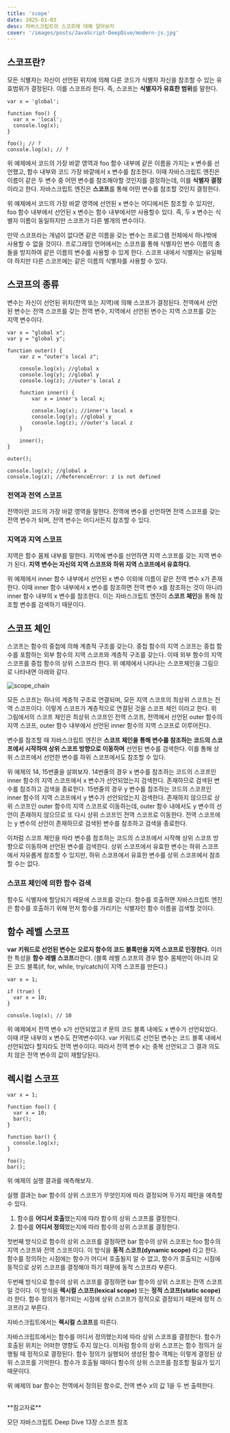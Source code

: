 ```yaml
---
title: 'scope'
date: 2025-01-03
desc: 자바스크립트의 스코프에 대해 알아보자
cover: '/images/posts/JavaScript-DeepDive/modern-js.jpg'
---
```


## 스코프란?

모든 식별자는 자신이 선언된 위치에 의해 다른 코드가 식별자 자신을 참조할 수 있는 유효범위가 결정된다. 이를 스코프라 한다.
즉, 스코프는 **식별자가 유효한 범위**를 말한다.

```tsx
var x = 'global';

function foo() {
  var x = 'local';
  console.log(x);
}

foo(); // ?
console.log(x); // ?
```

위 예제에서 코드의 가장 바깥 영역과 foo 함수 내부에 같은 이름을 가지는 x 변수를 선언했고, 함수 내부와 코드 가장 바깥에서 x 변수를 참조한다.
이때 자바스크립트 엔진은 이름이 같은 두 변수 중 어떤 변수를 참조해야할 것인지를 결정하는데, 이를 **식별자 결정**이라고 한다. 자바스크립트 엔진은 **스코프**를 통해 어떤 변수를 참조할 것인지 결정한다.

위 예제에서 코드의 가장 바깥 영역에 선언된 x 변수는 어디에서든 참조할 수 있지만, foo 함수 내부에서 선언된 x 변수는 함수 내부에서만 사용할수 있다.
즉, 두 x 변수는 식별자 이름이 동일하지만 스코프가 다른 별개의 변수이다.

만약 스코프라는 개념이 없다면 같은 이름을 갖는 변수는 프로그램 전체에서 하나밖에 사용할 수 없을 것이다.
프로그래밍 언어에서는 스코프를 통해 식별자인 변수 이름의 충돌을 방지하여 같은 이름의 변수를 사용할 수 있게 한다.
스코프 내에서 식별자는 유일해야 하지만 다른 스코프에는 같은 이름의 식별자를 사용할 수 있다.

## 스코프의 종류

변수는 자신이 선언된 위치(전역 또는 지역)에 의해 스코프가 결정된다.
전역에서 선언된 변수는 전역 스코프를 갖는 전역 변수, 지역에서 선언된 변수는 지역 스코프를 갖는 지역 변수이다.

```tsx showLineNumbers
var x = "global x";
var y = "global y";

function outer() {
	var z = "outer's local z";

	console.log(x); //global x
	console.log(y); //global y
	console.log(z); //outer's local z

	function inner() {
		var x = inner's local x;

		console.log(x); //inner's local x
		console.log(y); //global y
		console.log(z); //outer's local z
	}

	inner();
}

outer();

console.log(x); //global x
console.log(z); //ReferenceError: z is not defined
```

### 전역과 전역 스코프

전역이란 코드의 가장 바깥 영역을 말한다. 전역에 변수를 선언하면 전역 스코프를 갖는 전역 변수가 되며, 전역 변수는 어디서든지 참조할 수 있다.

### 지역과 지역 스코프

지역은 함수 몸체 내부를 말한다. 지역에 변수를 선언하면 지역 스코프를 갖는 지역 변수가 된다. **지역 변수는 자신의 지역 스코프와 하위 지역 스코프에서 유효하다.**

위 예제에서 inner 함수 내부에서 선언된 x 변수 이외에 이름이 같은 전역 변수 x가 존재한다. 이때 inner 함수 내부에서 x 변수를 참조하면 전역 변수 x를 참조하는 것이 아니라 inner 함수 내부의 x 변수를 참조한다.
이는 자바스크립트 엔진이 **스코프 체인**을 통해 참조할 변수를 검색하기 때문이다.

## 스코프 체인

스코프는 함수의 중첩에 의해 계층적 구조를 갖는다. 중첩 함수의 지역 스코프는 중첩 함수를 포함하는 외부 함수의 지역 스코프와 계층적 구조를 갖는다. 이때 외부 함수의 지역 스코프를 중첩 함수의 상위 스코프라 한다.
위 예제에서 나타나는 스코프체인을 그림으로 나타내면 아래와 같다.

![scope_chain](/images/posts/JavaScript-DeepDive/scope.png)

모든 스코프는 하나의 계층적 구조로 연결되며, 모든 지역 스코프의 최상위 스코프는 전역 스코프이다.
이렇게 스코프가 계층적으로 연결된 것을 스코프 체인 이라고 한다. 위 그림에서의 스코프 체인은 최상위 스코프인 전역 스코프, 전역에서 선언된 outer 함수의 지역 스코프, outer 함수 내부에서 선언된 inner 함수의 지역 스코프로 이루어진다.

변수를 참조할 때 자바스크립트 엔진은 **스코프 체인을 통해 변수를 참조하는 코드의 스코프에서 시작하여 상위 스코프 방향으로 이동하며** 선언된 변수를 검색한다. 이를 통해 상위 스코프에서 선언한 변수를 하위 스코프에서도 참조할 수 있다.

위 예제의 14, 15번줄을 살펴보자.
14번줄의 경우 x 변수를 참조하는 코드의 스코프인 inner 함수의 지역 스코프에서 x 변수가 선언되었는지 검색한다. 존재하므로 검색된 변수를 참조하고 검색을 종료한다.
15번줄의 경우 y 변수를 참조하는 코드의 스코프인 inner 함수의 지역 스코프에서 y 변수가 선언되었는지 검색한다. 존재하지 않으므로 상위 스코프인 outer 함수의 지역 스코프로 이동하는데, outer 함수 내에서도 y 변수의 선언이 존재하지 않으므로 또 다시 상위 스코프인 전역 스코프로 이동한다. 전역 스코프에는 y 변수의 선언이 존재하므로 검색된 변수를 참조하고 검색을 종료한다.

이처럼 스코프 체인을 따라 변수를 참조하는 코드의 스코프에서 시작해 상위 스코프 방향으로 이동하며 선언된 변수를 검색한다. 상위 스코프에서 유효한 변수는 하위 스코프에서 자유롭게 참조할 수 있지만, 하위 스코프에서 유효한 변수를 상위 스코프에서 참조할 수는 없다.

### 스코프 체인에 의한 함수 검색

함수도 식별자에 할당되기 때문에 스코프를 갖는다. 함수를 호출하면 자바스크립트 엔진은 함수를 호출하기 위해 먼저 함수를 가리키는 식별자인 함수 이름을 검색할 것이다.

## 함수 레벨 스코프

**var 키워드로 선언된 변수는 오로지 함수의 코드 블록만을 지역 스코프로 인정한다.** 이러한 특성을 **함수 레벨 스코프**라한다.
(블록 레벨 스코프의 경우 함수 몸체만이 아니라 모든 코드 블록(if, for, while, try/catch)이 지역 스코프를 만든다.)

```tsx
var x = 1;

if (true) {
  var x = 10;
}

console.log(x); // 10
```

위 예제에서 전역 변수 x가 선언되었고 if 문의 코드 블록 내에도 x 변수가 선언되었다. 이때 if문 내부의 x 변수도 전역변수이다.
var 키워드로 선언된 변수는 코드 블록 내에서 선언되었다 할지라도 전역 변수이다. 따라서 전역 변수 x는 중복 선언되고 그 결과 의도치 않은 전역 변수의 값이 재할당된다.

## 렉시컬 스코프

```tsx
var x = 1;

function foo() {
  var x = 10;
  bar();
}

function bar() {
  console.log(x);
}

foo();
bar();
```

위 예제의 실행 결과를 예측해보자.

실행 결과는 bar 함수의 상위 스코프가 무엇인지에 따라 결정되며 두가지 패턴을 예측할 수 있다.

1. 함수를 **어디서 호출**했는지에 따라 함수의 상위 스코프를 결정한다.
2. 함수를 **어디서 정의**했는지에 따라 함수의 상위 스코프를 결정한다.

첫번째 방식으로 함수의 상위 스코프를 결정하면 bar 함수의 상위 스코프는 foo 함수의 지역 스코프와 전역 스코프이다.
이 방식을 **동적 스코프(dynamic scope)** 라고 한다. 함수를 정의하는 시점에는 함수가 어디서 호출될지 알 수 없고, 함수가 호출되는 시점에 동적으로 상위 스코프를 결정해야 하기 때문에 동적 스코프라 부른다.

두번째 방식으로 함수의 상위 스코프를 결정하면 bar 함수의 상위 스코프는 전역 스코프일 것이다.
이 방식을 **렉시컬 스코프(lexical scope)** 또는 **정적 스코프(static scope)** 라 한다. 함수 정의가 평가되는 시점에 상위 스코프가 정적으로 결정되기 때문에 정적 스코프라고 부른다.

자바스크립트에서는 **렉시컬 스코프**를 따른다.

자바스크립트에서는 함수를 어디서 정의했는지에 따라 상위 스코프를 결정한다. 함수가 호출된 위치는 어떠한 영향도 주지 않는다. 이처럼 함수의 상위 스코프는 함수 정의가 실행될 때 정적으로 결정된다.
함수 정의가 실행되어 생성된 함수 객체는 이렇게 결정된 상위 스코프를 기억한다. 함수가 호출될 때마다 함수의 상위 스코프를 참조할 필요가 있기 때문이다.

위 예제의 bar 함수는 전역에서 정의된 함수로, 전역 변수 x의 값 1을 두 번 출력한다.

<br />
**참고자료**

모던 자바스크립트 Deep Dive 13장 스코프 참조
